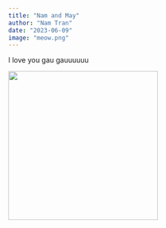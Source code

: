 ```yaml
---
title: "Nam and May"
author: "Nam Tran"
date: "2023-06-09"
image: "meow.png"
---
```


I love you gau gauuuuuu

![](nm.png){fig-align="center" width="301"}
